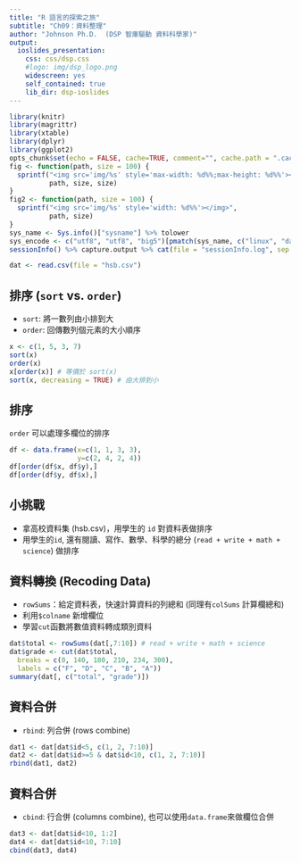 ```yaml
---
title: "R 語言的探索之旅"
subtitle: "Ch09：資料整理"
author: "Johnson Ph.D.  (DSP 智庫驅動 資料科學家)"
output:
  ioslides_presentation:
    css: css/dsp.css
    #logo: img/dsp_logo.png
    widescreen: yes
    self_contained: true
    lib_dir: dsp-ioslides
---
```

```r
library(knitr)
library(magrittr)
library(xtable)
library(dplyr)
library(ggplot2)
opts_chunk$set(echo = FALSE, cache=TRUE, comment="", cache.path = ".cache-EDA/")
fig <- function(path, size = 100) {
  sprintf("<img src='img/%s' style='max-width: %d%%;max-height: %d%%'></img>", 
          path, size, size)
}
fig2 <- function(path, size = 100) {
  sprintf("<img src='img/%s' style='width: %d%%'></img>", 
          path, size)
}
sys_name <- Sys.info()["sysname"] %>% tolower
sys_encode <- c("utf8", "utf8", "big5")[pmatch(sys_name, c("linux", "darwin", "windows"))]
sessionInfo() %>% capture.output %>% cat(file = "sessionInfo.log", sep = "\n")
```
```r
dat <- read.csv(file = "hsb.csv")
```

## 排序 (`sort` vs. `order`) 
- `sort`: 將一數列由小排到大
- `order`: 回傳數列個元素的大小順序
```r
x <- c(1, 5, 3, 7)
sort(x)
order(x)
x[order(x)] # 等價於 sort(x)
sort(x, decreasing = TRUE) # 由大排到小
```

## 排序
`order` 可以處理多欄位的排序
```r
df <- data.frame(x=c(1, 1, 3, 3), 
                 y=c(2, 4, 2, 4))
df[order(df$x, df$y),]
df[order(df$y, df$x),]
```

## 小挑戰
- 拿高校資料集 (hsb.csv)，用學生的 `id` 對資料表做排序
- 用學生的`id`, 還有閱讀、寫作、數學、科學的總分 (`read + write + math + science`) 做排序

## 資料轉換 (Recoding Data)
- `rowSums`：給定資料表，快速計算資料的列總和 (同理有`colSums` 計算欄總和)
- 利用`$colname` 新增欄位
- 學習`cut`函數將數值資料轉成類別資料
```r
dat$total <- rowSums(dat[,7:10]) # read + write + math + science
dat$grade <- cut(dat$total,
  breaks = c(0, 140, 180, 210, 234, 300),
  labels = c("F", "D", "C", "B", "A"))
summary(dat[, c("total", "grade")])
```

## 資料合併
- `rbind`: 列合併 (rows combine)
```r
dat1 <- dat[dat$id<5, c(1, 2, 7:10)]
dat2 <- dat[dat$id>=5 & dat$id<10, c(1, 2, 7:10)]
rbind(dat1, dat2)
```

## 資料合併
- `cbind`: 行合併 (columns combine), 也可以使用`data.frame`來做欄位合併
```r
dat3 <- dat[dat$id<10, 1:2]
dat4 <- dat[dat$id<10, 7:10]
cbind(dat3, dat4)
```
